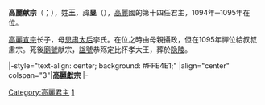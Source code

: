 {{朝鮮半島君王
|名稱=高麗獻宗
|高麗代數=14
|前任=[[高麗宣宗|高麗宣宗]]
|繼任=[[高麗肅宗|高麗肅宗]]
|畫像=
|說明=
|在位=1094年─1095年
|年號=
|姓名=王昱
|封號=
|字=
|號=
|別名=
|出生年=1084年
|立世子=
|逝世年=1097年
|廟號=獻宗
|諡號=恭殤定比懷孝大王
|陵墓=隱陵
|父親=高麗宣宗
|母親=[[思肃太后|思肃太后]]李氏
|王后=
|王妃=
}}
'''高麗献宗'''（{{kor|k=고려 헌종|rm=Goryeo Heonjong|hanja=高麗 獻宗}}；{{bd|1084年||1097年||高麗献宗}}），姓'''王'''，諱'''昱'''（{{kor|k=왕욱|rm=Wang Uk|hanja=王昱}}），[[高麗|高麗]]國的第十四任君主，1094年─1095年在位。

[[高麗宣宗|高麗宣宗]]长子，母[[思肃太后|思肃太后]]李氏。在位之時由母親攝政，但在1095年禪位給叔叔肅宗。死後[[廟號|廟號]]献宗，[[諡號|諡號]]恭殇定比怀孝大王，葬於[[隐陵|隐陵]]。

{{start box}}
|-style="text-align: center; background: #FFE4E1;"
|align="center" colspan="3"|'''高麗獻宗'''
|-
{{s-before|[[高麗宣宗|高麗宣宗]]}}
{{s-title|[[朝鮮半島君主列表#高麗|高麗王朝國王]]|1094年─1095年}}
{{s-after|[[高麗肅宗|高麗肅宗]]}}
{{end box}}

{{高丽王朝君主}}

{{朝鮮人物小作品}}
[[Category:高麗君主|Category:高麗君主]]
[[Category:高麗宣宗王子|1]]